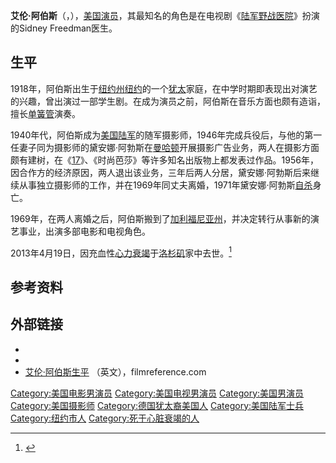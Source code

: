 {{艺人
|姓名 = 艾伦·阿伯斯
|类型 = 男演员
|本名 = 艾伦·富兰克林·阿伯斯<br>{{lang-en|Allan Franklin Arbus}}
|图片 = 
|图片简介 = 
|绰号 = 
|出生日期 = {{birth_date|1918|02|15}}
|出生地点 = [[美国|美国]][[纽约州|纽约州]][[纽约|纽约]]
|逝世日期 = {{death_date_and_age|2013|04|19|1918|02|15}}
|逝世地点 = 美国[[加利福尼亚州|加利福尼亚州]][[洛杉矶|洛杉矶]]
|国籍= {{USA}}
|籍贯= 
|职业 = 
|配偶 = 黛安娜·阿勃斯（Diane Arbus，1941年－1969年，离婚，两个孩子）<br>Mariclare Costello（1977年－2013年，1个孩子）
|教育程度 = 
|活跃年代 = 1961年－2000年
|电影 = 
|代表作 =
|经纪公司 = 
|网站 =
|awards =
|IMDb = 33458
}}
'''艾伦·阿伯斯'''（{{lang-en|'''Allan Arbus'''}}，{{bd|1918年|2月15日|2013年|4月19日|catIdx=Arbus阿伯斯}}），[[美国|美国]][[演员|演员]]，其最知名的角色是在电视剧《[[陆军野战医院_(电视剧)|陆军野战医院]]》扮演的Sidney Freedman医生。

== 生平 ==
1918年，阿伯斯出生于[[纽约州|纽约州]][[纽约|纽约]]的一个[[犹太|犹太]]家庭，在中学时期即表现出对演艺的兴趣，曾出演过一部学生剧。在成为演员之前，阿伯斯在音乐方面也颇有造诣，擅长[[单簧管|单簧管]]演奏。

1940年代，阿伯斯成为[[美国陆军|美国陆军]]的随军摄影师，1946年完成兵役后，与他的第一任妻子同为摄影师的黛安娜·阿勃斯在[[曼哈顿|曼哈顿]]开展摄影广告业务，两人在摄影方面颇有建树，在《[[17_(美國雜誌)|17]]》、《时尚芭莎》等许多知名出版物上都发表过作品。1956年，因合作方的经济原因，两人退出该业务，三年后两人分居，黛安娜·阿勃斯后来继续从事独立摄影师的工作，并在1969年同丈夫离婚，1971年黛安娜·阿勃斯[[自杀|自杀]]身亡。

1969年，在两人离婚之后，阿伯斯搬到了[[加利福尼亚州|加利福尼亚州]]，并决定转行从事新的演艺事业，出演多部电影和电视角色。

2013年4月19日，因充血性[[心力衰竭|心力衰竭]]于[[洛杉矶|洛杉矶]]家中去世。<ref>{{cite news |author= |url=http://www.bbc.co.uk/news/entertainment-arts-22275963 |title=MASH actor Allan Arbus dies at 95 |work=[[英国广播公司|英国广播公司]] |language=en |date=2013-04-24 |accessdate=2013-04-26 |archive-date=2020-11-11 |archive-url=https://web.archive.org/web/20201111231029/https://www.bbc.co.uk/news/entertainment-arts-22275963 |dead-url=no }}</ref>

== 参考资料 ==
{{reflist}}

== 外部链接 ==
*{{IMDb name|33458}}
*{{Amg name|2083}}
*[http://www.filmreference.com/film/31/Allan-Arbus.html 艾伦·阿伯斯生平] {{Wayback|url=http://www.filmreference.com/film/31/Allan-Arbus.html |date=20100204222326 }}（英文），filmreference.com

{{Authority control}}
{{DEFAULTSORT:Arbus阿伯斯}}
[[Category:美国电影男演员|Category:美国电影男演员]]
[[Category:美国电视男演员|Category:美国电视男演员]]
[[Category:美国男演员|Category:美国男演员]]
[[Category:美国摄影师|Category:美国摄影师]]
[[Category:德国犹太裔美国人|Category:德国犹太裔美国人]]
[[Category:美国陆军士兵|Category:美国陆军士兵]]
[[Category:纽约市人|Category:纽约市人]]
[[Category:死于心脏衰竭的人|Category:死于心脏衰竭的人]]
